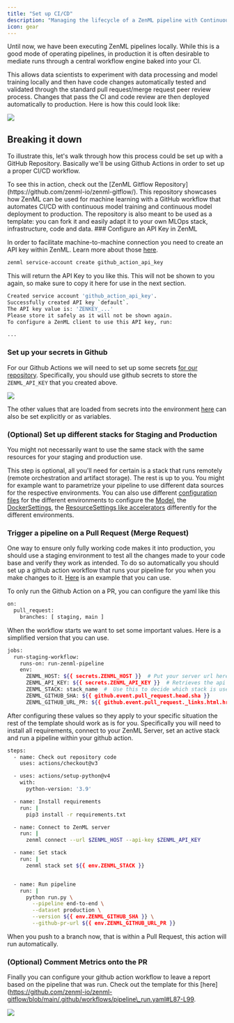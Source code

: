 ```yaml
---
title: "Set up CI/CD"
description: "Managing the lifecycle of a ZenML pipeline with Continuous Integration and Delivery"
icon: gear
---
```


Until now, we have been executing ZenML pipelines locally. While this is a good mode of operating pipelines, in production it is often desirable to mediate runs through a central workflow engine baked into your CI.

This allows data scientists to experiment with data processing and model training locally and then have code changes automatically tested and validated through the standard pull request/merge request peer review process. Changes that pass the CI and code review are then deployed automatically to production. Here is how this could look like:
<Frame caption="Pipeline being run on staging/production stack through ci/cd">
  <img src="/_assets/user-guide/production-guide/ci-cid.avif" />
</Frame>

## Breaking it down

To illustrate this, let's walk through how this process could be set up with a GitHub Repository. Basically we'll be using Github Actions in order to set up a proper CI/CD workflow.

<Info>
  To see this in action, check out the [ZenML Gitflow Repository](https://github.com/zenml-io/zenml-gitflow/). This repository showcases how ZenML can be used for machine learning with a GitHub workflow that automates CI/CD with continuous model training and continuous model deployment to production. The repository is also meant to be used as a template: you can fork it and easily adapt it to your own MLOps stack, infrastructure, code and data.

</Info>
### Configure an API Key in ZenML

In order to facilitate machine-to-machine connection you need to create an API key within ZenML. Learn more about those [here](https://docs.zenml.io/usage/resource-data-management/connecting-to-zenml/connect-with-a-service-account).

```Bash
zenml service-account create github_action_api_key
```

This will return the API Key to you like this. This will not be shown to you again, so make sure to copy it here for use in the next section.

```Bash
Created service account 'github_action_api_key'.
Successfully created API key `default`.
The API key value is: 'ZENKEY_...'
Please store it safely as it will not be shown again.
To configure a ZenML client to use this API key, run:

...
```

### Set up your secrets in Github

For our Github Actions we will need to set up some secrets [for our repository](https://docs.github.com/en/actions/security-guides/using-secrets-in-github-actions#creating-secrets-for-a-repository). Specifically, you should use github secrets to store the `ZENML_API_KEY` that you created above.
<Frame caption="create_gh_secret.png">
  <img src="/_assets/user-guide/production-guide/ci-cid-1.avif" />
</Frame>

The other values that are loaded from secrets into the environment [here](https://github.com/zenml-io/zenml-gitflow/blob/main/.github/workflows/pipeline%5Frun.yaml#L14-L23) can also be set explicitly or as variables.

### (Optional) Set up different stacks for Staging and Production

You might not necessarily want to use the same stack with the same resources for your staging and production use.

This step is optional, all you'll need for certain is a stack that runs remotely (remote orchestration and artifact storage). The rest is up to you. You might for example want to parametrize your pipeline to use different data sources for the respective environments. You can also use different [configuration files](https://github.com/zenml-io/zenml/blob/release/0.66.0/docs/book/versions/0.66.0/how-to/configuring-zenml/configuring-zenml.md) for the different environments to configure the [Model](latest/usage/development-monitoring/use-the-model-control-plane), the [DockerSettings](latest/usage/project-setup/customize-docker-builds/docker-settings-on-a-pipeline), the [ResourceSettings like accelerators](latest/usage/resource-data-management/training-with-gpus) differently for the different environments.

### Trigger a pipeline on a Pull Request (Merge Request)

One way to ensure only fully working code makes it into production, you should use a staging environment to test all the changes made to your code base and verify they work as intended. To do so automatically you should set up a github action workflow that runs your pipeline for you when you make changes to it. [Here](https://github.com/zenml-io/zenml-gitflow/blob/main/.github/workflows/pipeline%5Frun.yaml) is an example that you can use.

To only run the Github Action on a PR, you can configure the yaml like this

```Bash
on:
  pull_request:
    branches: [ staging, main ]
```

When the workflow starts we want to set some important values. Here is a simplified version that you can use.

```Bash
jobs:
  run-staging-workflow:
    runs-on: run-zenml-pipeline
    env:
      ZENML_HOST: ${{ secrets.ZENML_HOST }}  # Put your server url here
      ZENML_API_KEY: ${{ secrets.ZENML_API_KEY }}  # Retrieves the api key for use
      ZENML_STACK: stack_name  #  Use this to decide which stack is used for staging
      ZENML_GITHUB_SHA: ${{ github.event.pull_request.head.sha }}
      ZENML_GITHUB_URL_PR: ${{ github.event.pull_request._links.html.href }}
```

After configuring these values so they apply to your specific situation the rest of the template should work as is for you. Specifically you will need to install all requirements, connect to your ZenML Server, set an active stack and run a pipeline within your github action.

```Bash
steps:
  - name: Check out repository code
    uses: actions/checkout@v3

  - uses: actions/setup-python@v4
    with:
      python-version: '3.9'

  - name: Install requirements
    run: |
      pip3 install -r requirements.txt

  - name: Connect to ZenML server
    run: |
      zenml connect --url $ZENML_HOST --api-key $ZENML_API_KEY

  - name: Set stack
    run: |
      zenml stack set ${{ env.ZENML_STACK }}


  - name: Run pipeline
    run: |
      python run.py \
        --pipeline end-to-end \
        --dataset production \
        --version ${{ env.ZENML_GITHUB_SHA }} \
        --github-pr-url ${{ env.ZENML_GITHUB_URL_PR }}
```

When you push to a branch now, that is within a Pull Request, this action will run automatically.

### (Optional) Comment Metrics onto the PR

Finally you can configure your github action workflow to leave a report based on the pipeline that was run. Check out the template for this \[here\](https://github.com/zenml-io/zenml-gitflow/blob/main/.github/workflows/pipeline\_run.yaml#L87-L99.
<Frame caption="Comment left on Pull Request">
  <img src="/_assets/user-guide/production-guide/ci-cid-2.avif" />
</Frame>



